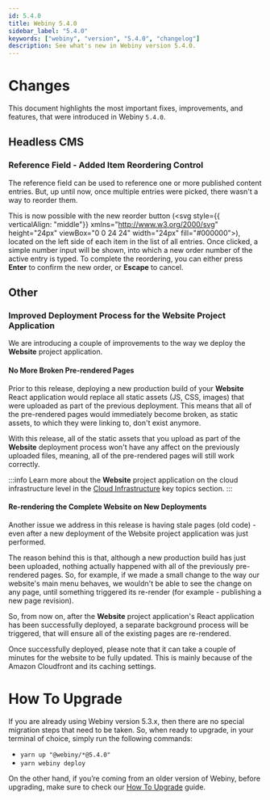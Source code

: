```yaml
---
id: 5.4.0
title: Webiny 5.4.0
sidebar_label: "5.4.0"
keywords: ["webiny", "version", "5.4.0", "changelog"]
description: See what's new in Webiny version 5.4.0.
---
```



# Changes

This document highlights the most important fixes, improvements, and features, that were introduced in Webiny `5.4.0`.

## Headless CMS

### Reference Field - Added Item Reordering Control

The reference field can be used to reference one or more published content entries. But, up until now, once multiple entries were picked, there wasn't a way to reorder them.

This is now possible with the new reorder button (<svg style={{ verticalAlign: "middle"}} xmlns="http://www.w3.org/2000/svg" height="24px" viewBox="0 0 24 24" width="24px" fill="#000000"><path d="M0 0h24v24H0z" fill="none"/><path d="M3 15h18v-2H3v2zm0 4h18v-2H3v2zm0-8h18V9H3v2zm0-6v2h18V5H3z"/></svg>), located on the left side of each item in the list of all entries. Once clicked, a simple number input will be shown, into which a new order number of the active entry is typed. To complete the reordering, you can either press **Enter** to confirm the new order, or **Escape** to cancel.

<CenteredImage alt="Reference Field - Added Item Reordering Control" src={reorderingUi} />

## Other

### Improved Deployment Process for the Website Project Application

We are introducing a couple of improvements to the way we deploy the **Website** project application.

#### No More Broken Pre-rendered Pages

Prior to this release, deploying a new production build of your **Website** React application would replace all static assets (JS, CSS, images) that were uploaded as part of the previous deployment. This means that all of the pre-rendered pages would immediately become broken, as static assets, to which they were linking to, don't exist anymore.

With this release, all of the static assets that you upload as part of the **Website** deployment process won't have any affect on the previously uploaded files, meaning, all of the pre-rendered pages will still work correctly.

:::info
Learn more about the **Website** project application on the cloud infrastructure level in the [Cloud Infrastructure](/docs/key-topics/cloud-infrastructure/website/introduction) key topics section.
:::

#### Re-rendering the Complete Website on New Deployments

Another issue we address in this release is having stale pages (old code) - even after a new deployment of the Website project application was just performed.

The reason behind this is that, although a new production build has just been uploaded, nothing actually happened with all of the previously pre-rendered pages. So, for example, if we made a small change to the way our website's main menu behaves, we wouldn't be able to see the change on any page, until something triggered its re-render (for example - publishing a new page revision).

So, from now on, after the **Website** project application's React application has been successfully deployed, a separate background process will be triggered, that will ensure all of the existing pages are re-rendered.

Once successfully deployed, please note that it can take a couple of minutes for the website to be fully updated. This is mainly because of the Amazon Cloudfront and its caching settings.

# How To Upgrade

If you are already using Webiny version 5.3.x, then there are no special migration steps that need to be taken. So, when ready to upgrade, in your terminal of choice, simply run the following commands:

- `yarn up "@webiny/*@5.4.0"`
- `yarn webiny deploy`

On the other hand, if you’re coming from an older version of Webiny, before upgrading, make sure to check our [How To Upgrade](/docs/how-to-guides/upgrade-webiny/overview) guide.
